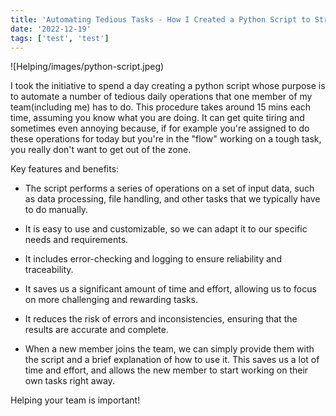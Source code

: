 ```yaml
---
title: 'Automating Tedious Tasks - How I Created a Python Script to Streamline Daily Operations for My Team'
date: '2022-12-19'
tags: ['test', 'test']
---
```


![Helping/images/python-script.jpeg)

I took the initiative to spend a day creating a python script whose purpose is to automate a number of tedious daily operations that one member of my team(including me) has to do. This procedure takes around 15 mins each time, assuming you know what you are doing. It can get quite tiring and sometimes even annoying because, if for example you're assigned to do these operations for today but you're in the "flow" working on a tough task, you really don't want to get out of the zone.

Key features and benefits:

- The script performs a series of operations on a set of input data, such as data processing, file handling, and other tasks that we typically have to do manually.

- It is easy to use and customizable, so we can adapt it to our specific needs and requirements.

- It includes error-checking and logging to ensure reliability and traceability.

- It saves us a significant amount of time and effort, allowing us to focus on more challenging and rewarding tasks.

- It reduces the risk of errors and inconsistencies, ensuring that the results are accurate and complete.

- When a new member joins the team, we can simply provide them with the script and a brief explanation of how to use it. This saves us a lot of time and effort, and allows the new member to start working on their own tasks right away.


Helping your team is important!
